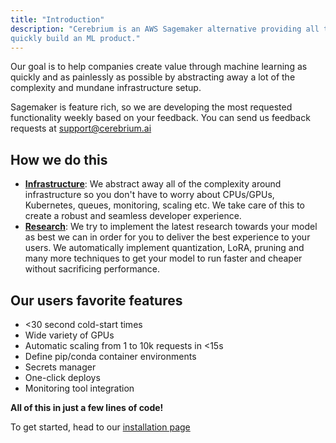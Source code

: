 ```yaml
---
title: "Introduction"
description: "Cerebrium is an AWS Sagemaker alternative providing all the features you need to
quickly build an ML product."
---
```


Our goal is to help companies create value through machine learning as quickly and as painlessly as possible by abstracting away a lot of the complexity and mundane infrastructure setup.

Sagemaker is feature rich, so we are developing the most requested functionality
weekly based on your feedback. You can send us feedback requests at
[support@cerebrium.ai](mailto:support@cerebrium.ai)

## How we do this
- <b><u>Infrastructure</u></b>: We abstract away all of the complexity around infrastructure so you don't have to worry about CPUs/GPUs, Kubernetes, queues, monitoring, scaling etc. We take care of this to create a robust and seamless developer experience.
- <b><u>Research</u></b>: We try to implement the latest research towards your model as best we can in order for you to deliver the best experience to your users. We automatically implement quantization, LoRA, pruning and many more techniques to get your model to run faster and cheaper without sacrificing performance.

## Our users favorite features
- \<30 second cold-start times
- Wide variety of GPUs
- Automatic scaling from 1 to 10k requests in \<15s
- Define pip/conda container environments
- Secrets manager 
- One-click deploys
- Monitoring tool integration

<b>All of this in just a few lines of code!</b>

To get started, head to our [installation page](/installation)